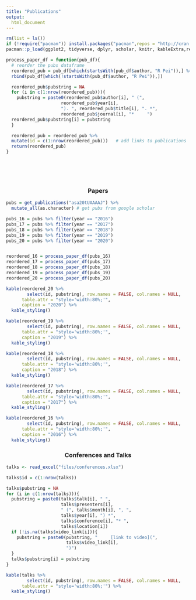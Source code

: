 ```yaml
---
title: "Publications"
output:
  html_document
---
```


```r
rm(list = ls())
if (!require("pacman")) install.packages("pacman",repos = "http://cran.us.r-project.org")
pacman::p_load(ggplot2, tidyverse, dplyr, scholar, knitr, kableExtra,readxl)

process_paper_df = function(pub_df){
  # reorder the pubs dataframe
  reordered_pub = pub_df[which(startsWith(pub_df$author, "R Pei")),] %>% 
  rbind(pub_df[which(!startsWith(pub_df$author, "R Pei")),])

  reordered_pub$pubstring = NA
  for (i in c(1:nrow(reordered_pub))){
    pubstring = paste0(reordered_pub$author[i], " (",
                     reordered_pub$year[i],
                     "). ", reordered_pub$title[i], ". *",
                     reordered_pub$journal[i], "*     ")
  reordered_pub$pubstring[i] = pubstring
  }

  reordered_pub = reordered_pub %>%
  mutate(id = c(1:nrow(reordered_pub)))   # add links to publications
  return(reordered_pub)
}
```
<br>
<br>
<br>

<center> <h3>Papers</h3> </center>


```r
pubs = get_publications("asa20tUAAAAJ") %>%
  mutate_all(as.character) # get pubs from google scholar

pubs_16 = pubs %>% filter(year == "2016")
pubs_17 = pubs %>% filter(year == "2017")
pubs_18 = pubs %>% filter(year == "2018")
pubs_19 = pubs %>% filter(year == "2019")
pubs_20 = pubs %>% filter(year == "2020")


reordered_16 = process_paper_df(pubs_16)
reordered_17 = process_paper_df(pubs_17)
reordered_18 = process_paper_df(pubs_18)
reordered_19 = process_paper_df(pubs_19)
reordered_20 = process_paper_df(pubs_20)

kable(reordered_20 %>%
        select(id, pubstring), row.names = FALSE, col.names = NULL,
      table.attr = "style='width:80%;'", 
      caption = "2020") %>%
  kable_styling()

kable(reordered_19 %>%
        select(id, pubstring), row.names = FALSE, col.names = NULL,
      table.attr = "style='width:80%;'", 
      caption = "2019") %>%
  kable_styling()

kable(reordered_18 %>%
        select(id, pubstring), row.names = FALSE, col.names = NULL,
      table.attr = "style='width:80%;'", 
      caption = "2018") %>%
  kable_styling()

kable(reordered_17 %>%
        select(id, pubstring), row.names = FALSE, col.names = NULL,
      table.attr = "style='width:80%;'", 
      caption = "2017") %>%
  kable_styling()

kable(reordered_16 %>%
        select(id, pubstring), row.names = FALSE, col.names = NULL,
      table.attr = "style='width:80%;'", 
      caption = "2016") %>%
  kable_styling()
```




<center> <h3>Conferences and Talks</h3> </center>


```r
talks <- read_excel("files/conferences.xlsx")

talks$id = c(1:nrow(talks))

talks$pubstring = NA
for (i in c(1:nrow(talks))){
  pubstring = paste0(talks$talk[i], " ",
                     talks$presenters[i],
                     " (", talks$month[i], ", ",
                     talks$year[i], ") *",
                     talks$conference[i], "* ",
                     talks$location[i])
  if (!is.na(talks$video_link[i])){
    pubstring = paste0(pubstring, "     [link to video](",
                       talks$video_link[i],
                       ")")
  }
  talks$pubstring[i] = pubstring
}

kable(talks %>%
        select(id, pubstring), row.names = FALSE, col.names = NULL,
      table.attr = "style='width:80%;'") %>%
  kable_styling()
```
